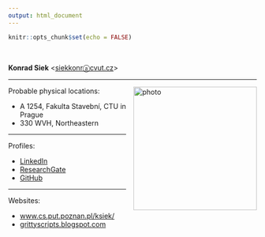 ```yaml
---
output: html_document
---
```


<style>
img[alt$="photo"] { width: 250px; float: right; vertical-align: top; padding-left: 15px;}
</style>

```r
knitr::opts_chunk$set(echo = FALSE)
```

<br/>

**Konrad Siek**  <<a href="mailto:siekkonrⓐcvut.cz">siekkonrⓐcvut.cz</a>>

<hr/>

Probable physical locations: ![photo](img/cvut-night.jpg)

  - A 1254, Fakulta Stavební, CTU in Prague
  - 330 WVH, Northeastern
  
<hr/>  
  
Profiles:

  - [LinkedIn](https://pl.linkedin.com/in/konrad-siek-125b5a90)
  - [ResearchGate](https://www.researchgate.net/profile/Konrad_Siek)
  - [GitHub](https://github.com/kondziu)

<hr/>  
  
Websites: 

  - [www.cs.put.poznan.pl/ksiek/](http://www.cs.put.poznan.pl/ksiek/)
  - [grittyscripts.blogspot.com](http://grittyscripts.blogspot.com/)